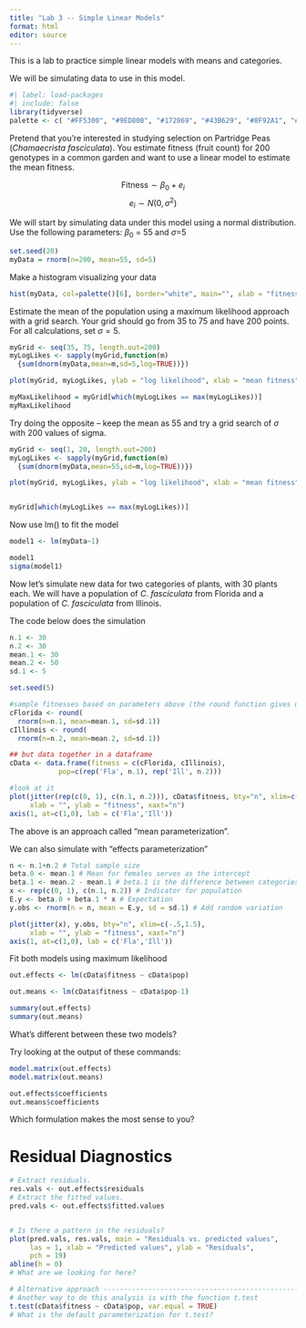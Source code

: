 ```yaml
---
title: "Lab 3 -- Simple Linear Models"
format: html
editor: source
---
```


This is a lab to practice simple linear models with means and categories.

We will be simulating data to use in this model.

```r
#| label: load-packages
#| include: false
library(tidyverse)
palette <- c( "#FF5300", "#9ED80B", "#172869", "#43B629", "#8F92A1", "#1BB6AF")
```

Pretend that you're interested in studying selection on Partridge Peas (*Chamaecrista fasciculata*). You estimate fitness (fruit count) for 200 genotypes in a common garden and want to use a linear model to estimate the mean fitness.

$$ \text{Fitness} \sim \beta_0 + e_i$$ $$e_i \sim N(0, \sigma^2)$$

We will start by simulating data under this model using a normal distribution. Use the following parameters: $\beta_0$ = 55 and $\sigma$=5

```r
set.seed(20)
myData = rnorm(n=200, mean=55, sd=5)

```

Make a histogram visualizing your data

```r
hist(myData, col=palette()[6], border="white", main="", xlab = "fitness")
```

Estimate the mean of the population using a maximum likelihood approach with a grid search. Your grid should go from 35 to 75 and have 200 points. For all calculations, set $\sigma = 5$.

```r
myGrid <- seq(35, 75, length.out=200)
myLogLikes <- sapply(myGrid,function(m)
  {sum(dnorm(myData,mean=m,sd=5,log=TRUE))}) 

plot(myGrid, myLogLikes, ylab = "log likelihood", xlab = "mean fitness", bty="n")

myMaxLikelihood = myGrid[which(myLogLikes == max(myLogLikes))]
myMaxLikelihood
```

Try doing the opposite -- keep the mean as 55 and try a grid search of $\sigma$ with 200 values of sigma.

```r
myGrid <- seq(1, 20, length.out=200)
myLogLikes <- sapply(myGrid,function(m)
  {sum(dnorm(myData,mean=55,sd=m,log=TRUE))}) 

plot(myGrid, myLogLikes, ylab = "log likelihood", xlab = "mean fitness", bty="n")


myGrid[which(myLogLikes == max(myLogLikes))]
```

Now use lm() to fit the model

```r
model1 <- lm(myData~1)

model1
sigma(model1)
```

Now let's simulate new data for two categories of plants, with 30 plants each. We will have a population of *C. fasciculata* from Florida and a population of *C. fasciculata* from Illinois.

The code below does the simulation

```r
n.1 <- 30
n.2 <- 30
mean.1 <- 30
mean.2 <- 50
sd.1 <- 5

set.seed(5)

#sample fitnesses based on parameters above (the round function gives us integers)
cFlorida <- round(
  rnorm(n=n.1, mean=mean.1, sd=sd.1))
cIllinois <- round(
  rnorm(n=n.2, mean=mean.2, sd=sd.1))

## but data together in a dataframe
cData <- data.frame(fitness = c(cFlorida, cIllinois), 
		    pop=c(rep('Fla', n.1), rep('Ill', n.2)))

#look at it
plot(jitter(rep(c(0, 1), c(n.1, n.2))), cData$fitness, bty="n", xlim=c(-.5,1.5),
     xlab = "", ylab = "fitness", xaxt="n")
axis(1, at=c(1,0), lab = c('Fla','Ill'))

```

The above is an approach called "mean parameterization".

We can also simulate with "effects parameterization"

```r
n <- n.1+n.2 # Total sample size
beta.0 <- mean.1 # Mean for females serves as the intercept
beta.1 <- mean.2 - mean.1 # beta.1 is the difference between categories
x <- rep(c(0, 1), c(n.1, n.2)) # Indicator for population
E.y <- beta.0 + beta.1 * x # Expectation
y.obs <- rnorm(n = n, mean = E.y, sd = sd.1) # Add random variation

plot(jitter(x), y.obs, bty="n", xlim=c(-.5,1.5),
     xlab = "", ylab = "fitness", xaxt="n")
axis(1, at=c(1,0), lab = c('Fla','Ill'))
```

Fit both models using maximum likelihood

```r
out.effects <- lm(cData$fitness ~ cData$pop)

out.means <- lm(cData$fitness ~ cData$pop-1)

summary(out.effects)
summary(out.means)
```

What's different between these two models?

Try looking at the output of these commands:

```r
model.matrix(out.effects)
model.matrix(out.means)

out.effects$coefficients
out.means$coefficients
```

Which formulation makes the most sense to you?

# Residual Diagnostics

```r
# Extract residuals.
res.vals <- out.effects$residuals
# Extract the fitted values. 
pred.vals <- out.effects$fitted.values


# Is there a pattern in the residuals?
plot(pred.vals, res.vals, main = "Residuals vs. predicted values", 
     las = 1, xlab = "Predicted values", ylab = "Residuals", 
     pch = 19)
abline(h = 0)
# What are we looking for here?

```

```r
# Alternative approach ----------------------------------------------------
# Another way to do this analysis is with the function t.test
t.test(cData$fitness ~ cData$pop, var.equal = TRUE)
# What is the default parameterization for t.test?
```
